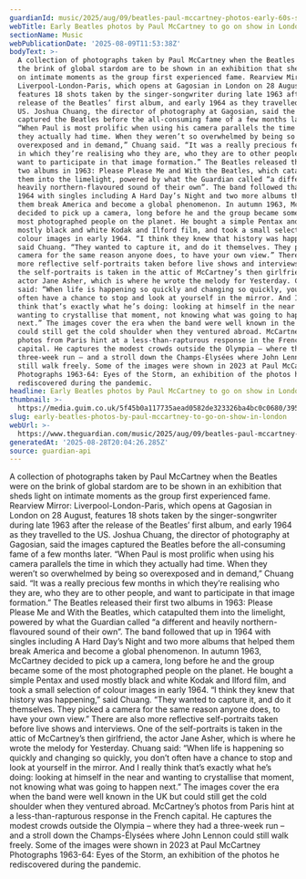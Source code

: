 ```yaml
---
guardianId: music/2025/aug/09/beatles-paul-mccartney-photos-early-60s-show-london
webTitle: Early Beatles photos by Paul McCartney to go on show in London
sectionName: Music
webPublicationDate: '2025-08-09T11:53:38Z'
bodyText: >-
  A collection of photographs taken by Paul McCartney when the Beatles were on
  the brink of global stardom are to be shown in an exhibition that sheds light
  on intimate moments as the group first experienced fame. Rearview Mirror:
  Liverpool-London-Paris, which opens at Gagosian in London on 28 August,
  features 18 shots taken by the singer-songwriter during late 1963 after the
  release of the Beatles’ first album, and early 1964 as they travelled to the
  US. Joshua Chuang, the director of photography at Gagosian, said the images
  captured the Beatles before the all-consuming fame of a few months later.
  “When Paul is most prolific when using his camera parallels the time in which
  they actually had time. When they weren’t so overwhelmed by being so
  overexposed and in demand,” Chuang said. “It was a really precious few months
  in which they’re realising who they are, who they are to other people, and
  want to participate in that image formation.” The Beatles released their first
  two albums in 1963: Please Please Me and With the Beatles, which catapulted
  them into the limelight, powered by what the Guardian called “a different and
  heavily northern-flavoured sound of their own”. The band followed that up in
  1964 with singles including A Hard Day’s Night and two more albums that helped
  them break America and become a global phenomenon. In autumn 1963, McCartney
  decided to pick up a camera, long before he and the group became some of the
  most photographed people on the planet. He bought a simple Pentax and used
  mostly black and white Kodak and Ilford film, and took a small selection of
  colour images in early 1964. “I think they knew that history was happening,”
  said Chuang. “They wanted to capture it, and do it themselves. They picked a
  camera for the same reason anyone does, to have your own view.” There are also
  more reflective self-portraits taken before live shows and interviews. One of
  the self-portraits is taken in the attic of McCartney’s then girlfriend, the
  actor Jane Asher, which is where he wrote the melody for Yesterday. Chuang
  said: “When life is happening so quickly and changing so quickly, you don’t
  often have a chance to stop and look at yourself in the mirror. And I really
  think that’s exactly what he’s doing: looking at himself in the near and
  wanting to crystallise that moment, not knowing what was going to happen
  next.” The images cover the era when the band were well known in the UK but
  could still get the cold shoulder when they ventured abroad. McCartney’s
  photos from Paris hint at a less-than-rapturous response in the French
  capital. He captures the modest crowds outside the Olympia – where they had a
  three-week run – and a stroll down the Champs-Élysées where John Lennon could
  still walk freely. Some of the images were shown in 2023 at Paul McCartney
  Photographs 1963-64: Eyes of the Storm, an exhibition of the photos he
  rediscovered during the pandemic.
headline: Early Beatles photos by Paul McCartney to go on show in London
thumbnail: >-
  https://media.guim.co.uk/5f45b0a117735aead0582de323326ba4bc0c0680/395_505_2175_1740/500.jpg
slug: early-beatles-photos-by-paul-mccartney-to-go-on-show-in-london
webUrl: >-
  https://www.theguardian.com/music/2025/aug/09/beatles-paul-mccartney-photos-early-60s-show-london
generatedAt: '2025-08-28T20:04:26.285Z'
source: guardian-api
---
```

A collection of photographs taken by Paul McCartney when the Beatles were on the brink of global stardom are to be shown in an exhibition that sheds light on intimate moments as the group first experienced fame. Rearview Mirror: Liverpool-London-Paris, which opens at Gagosian in London on 28 August, features 18 shots taken by the singer-songwriter during late 1963 after the release of the Beatles’ first album, and early 1964 as they travelled to the US. Joshua Chuang, the director of photography at Gagosian, said the images captured the Beatles before the all-consuming fame of a few months later. “When Paul is most prolific when using his camera parallels the time in which they actually had time. When they weren’t so overwhelmed by being so overexposed and in demand,” Chuang said. “It was a really precious few months in which they’re realising who they are, who they are to other people, and want to participate in that image formation.” The Beatles released their first two albums in 1963: Please Please Me and With the Beatles, which catapulted them into the limelight, powered by what the Guardian called “a different and heavily northern-flavoured sound of their own”. The band followed that up in 1964 with singles including A Hard Day’s Night and two more albums that helped them break America and become a global phenomenon. In autumn 1963, McCartney decided to pick up a camera, long before he and the group became some of the most photographed people on the planet. He bought a simple Pentax and used mostly black and white Kodak and Ilford film, and took a small selection of colour images in early 1964. “I think they knew that history was happening,” said Chuang. “They wanted to capture it, and do it themselves. They picked a camera for the same reason anyone does, to have your own view.” There are also more reflective self-portraits taken before live shows and interviews. One of the self-portraits is taken in the attic of McCartney’s then girlfriend, the actor Jane Asher, which is where he wrote the melody for Yesterday. Chuang said: “When life is happening so quickly and changing so quickly, you don’t often have a chance to stop and look at yourself in the mirror. And I really think that’s exactly what he’s doing: looking at himself in the near and wanting to crystallise that moment, not knowing what was going to happen next.” The images cover the era when the band were well known in the UK but could still get the cold shoulder when they ventured abroad. McCartney’s photos from Paris hint at a less-than-rapturous response in the French capital. He captures the modest crowds outside the Olympia – where they had a three-week run – and a stroll down the Champs-Élysées where John Lennon could still walk freely. Some of the images were shown in 2023 at Paul McCartney Photographs 1963-64: Eyes of the Storm, an exhibition of the photos he rediscovered during the pandemic.
